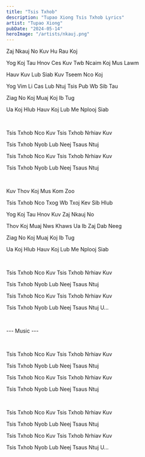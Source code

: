 ```yaml
---
title: "Tsis Txhob"
description: "Tupao Xiong Tsis Txhob Lyrics"
artist: "Tupao Xiong"
pubDate: "2024-05-14"
heroImage: "/artists/nkauj.png"
---
```


Zaj Nkauj No Kuv Hu Rau Koj

Yog Koj Tau Hnov Ces Kuv Twb Ncaim Koj Mus Lawm

Hauv Kuv Lub Siab Kuv Tseem Nco Koj

Yog Vim Li Cas Lub Ntuj Tsis Pub Wb Sib Tau

Ziag No Koj Muaj Koj Ib Tug

Ua Koj Hlub Hauv Koj Lub Me Nplooj Siab

<br />

Tsis Txhob Nco Kuv Tsis Txhob Nrhiav Kuv

Tsis Txhob Nyob Lub Neej Tsaus Ntuj

Tsis Txhob Nco Kuv Tsis Txhob Nrhiav Kuv

Tsis Txhob Nyob Lub Neej Tsaus Ntuj

<br />

Kuv Thov Koj Mus Kom Zoo

Tsis Txhob Nco Txog Wb Txoj Kev Sib Hlub

Yog Koj Tau Hnov Kuv Zaj Nkauj No

Thov Koj Muaj Nws Khaws Ua Ib Zaj Dab Neeg

Ziag No Koj Muaj Koj Ib Tug

Ua Koj Hlub Hauv Koj Lub Me Nplooj Siab

<br />

Tsis Txhob Nco Kuv Tsis Txhob Nrhiav Kuv

Tsis Txhob Nyob Lub Neej Tsaus Ntuj

Tsis Txhob Nco Kuv Tsis Txhob Nrhiav Kuv

Tsis Txhob Nyob Lub Neej Tsaus Ntuj U...

<br />

--- Music ---

<br />

Tsis Txhob Nco Kuv Tsis Txhob Nrhiav Kuv

Tsis Txhob Nyob Lub Neej Tsaus Ntuj

Tsis Txhob Nco Kuv Tsis Txhob Nrhiav Kuv

Tsis Txhob Nyob Lub Neej Tsaus Ntuj

<br />

Tsis Txhob Nco Kuv Tsis Txhob Nrhiav Kuv

Tsis Txhob Nyob Lub Neej Tsaus Ntuj

Tsis Txhob Nco Kuv Tsis Txhob Nrhiav Kuv

Tsis Txhob Nyob Lub Neej Tsaus Ntuj U...
